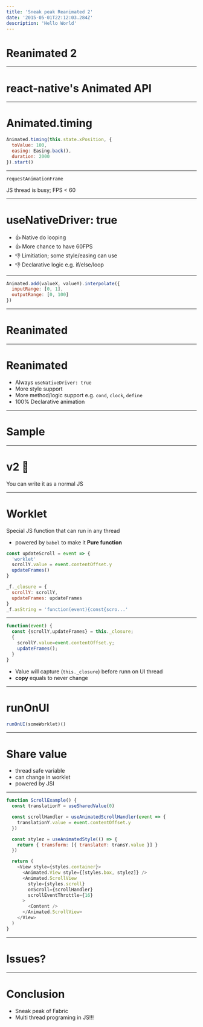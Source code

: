 ```yaml
---
title: 'Sneak peak Reanimated 2'
date: '2015-05-01T22:12:03.284Z'
description: 'Hello World'
---
```


# Reanimated 2

---

# react-native's Animated API

---

# Animated.timing

<div style={{ width: 100, height: 100, backgroundColor: '#379683' }} />

```js
Animated.timing(this.state.xPosition, {
  toValue: 100,
  easing: Easing.back(),
  duration: 2000
}).start()
```

---

`requestAnimationFrame`

<div style={{ width: 100, height: 100, backgroundColor: '#379683' }} />

JS thread is busy; FPS < 60

---

# useNativeDriver: true

- 👍 Native do looping
- 👍 More chance to have 60FPS
- 👎 Limitiation; some style/easing can use
- 👎 Declarative logic e.g. if/else/loop

---

```js
Animated.add(valueX, valueY).interpolate({
  inputRange: [0, 1],
  outputRange: [0, 100]
})
```

---

# Reanimated

---

# Reanimated

- Always `useNativeDriver: true`
- More style support
- More method/logic support e.g. `cond`, `clock`, `define`
- 100% Declarative animation

---

# Sample

---

# v2 🎉

You can write it as a normal JS

---

# Worklet

Special JS function that can run in any thread

- powered by `babel` to make it **Pure function**

```js
const updateScroll = event => {
  'worklet'
  scrollY.value = event.contentOffset.y
  updateFrames()
}
```

```js
_f._closure = {
  scrollY: scrollY,
  updateFrames: updateFrames
}
_f.asString = 'function(event){const{scro...'
```

---

```js
function(event) {
  const {scrollY,updateFrames} = this._closure;
  {
    scrollY.value=event.contentOffset.y;
    updateFrames();
  }
}
```

- Value will capture (`this._closure`) before runn on UI thread
- **copy** equals to never change

---

# runOnUI

```js
runOnUI(someWorklet)()
```

---

# Share value

- thread safe variable
- can change in worklet
- powered by JSI

---

```js
function ScrollExample() {
  const translationY = useSharedValue(0)

  const scrollHandler = useAnimatedScrollHandler(event => {
    translationY.value = event.contentOffset.y
  })

  const stylez = useAnimatedStyle(() => {
    return { transform: [{ translateY: transY.value }] }
  })

  return (
    <View style={styles.container}>
      <Animated.View style={[styles.box, stylez]} />
      <Animated.ScrollView
        style={styles.scroll}
        onScroll={scrollHandler}
        scrollEventThrottle={16}
      >
        <Content />
      </Animated.ScrollView>
    </View>
  )
}
```

---

# Issues?

---

# Conclusion

- Sneak peak of Fabric
- Multi thread programing in JS!!!
